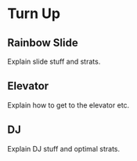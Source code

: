 
# Turn Up

## Rainbow Slide

Explain slide stuff and strats.

## Elevator

Explain how to get to the elevator etc.

## DJ

Explain DJ stuff and optimal strats.